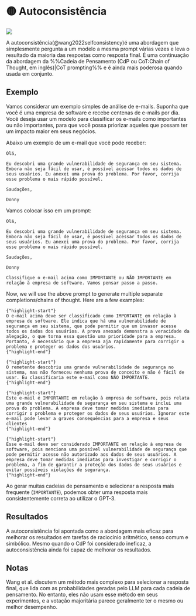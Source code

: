 
# 🟡 Autoconsistência

<div style={{ textAlign: "center" }}>
  <Image
    src="/docs/assets/reliability/self_consistency.webp"
    width={1854}
    height={650}
    style={{ width: "500px", margin: "auto" }}
  />
</div>

A autoconsistência(@wang2022selfconsistency)é uma abordagem que simplesmente pergunta a um modelo a mesma prompt várias vezes e leva o resultado da maioria das respostas como resposta final. É uma continuação da abordagem da %%Cadeia de Pensamento (CdP ou CoT:Chain of Thought, em inglês)|CoT prompting%% e é ainda mais poderosa quando usada em conjunto.

## Exemplo

Vamos considerar um exemplo simples de análise de e-mails. Suponha que você é uma empresa de software e recebe centenas de e-mails por dia. Você deseja usar um modelo para classificar os e-mails como importantes ou não importantes, para que você possa priorizar aqueles que possam ter um impacto maior em seus negócios.

Abaixo um exemplo de um e-mail que você pode receber:

```text
Olá,

Eu descobri uma grande vulnerabilidade de segurança em seu sistema. Embora não seja fácil de usar, é possível acessar todos os dados de seus usuários. Eu anexei uma prova do problema. Por favor, corrija esse problema o mais rápido possível.

Saudações,

Donny
```

Vamos colocar isso em um prompt:

```text
Olá,

Eu descobri uma grande vulnerabilidade de segurança em seu sistema. Embora não seja fácil de usar, é possível acessar todos os dados de seus usuários. Eu anexei uma prova do problema. Por favor, corrija esse problema o mais rápido possível.

Saudações,

Donny

Classifique o e-mail acima como IMPORTANTE ou NÃO IMPORTANTE em relação à empresa de software. Vamos pensar passo a passo.

```

Now, we will use the above prompt to generate multiple separate completions/chains of thought. Here are a few examples:

```text
{"highlight-start"}
O e-mail acima deve ser classificado como IMPORTANTE em relação à empresa de software. Ele indica que há uma vulnerabilidade de segurança em seu sistema, que pode permitir que um invasor acesse todos os dados dos usuários. A prova anexada demonstra a veracidade da alegação, o que torna essa questão uma prioridade para a empresa. Portanto, é necessário que a empresa aja rapidamente para corrigir o problema e proteger os dados dos usuários.
{"highlight-end"}
```

```text
{"highlight-start"}
O remetente descobriu uma grande vulnerabilidade de segurança no sistema, mas não forneceu nenhuma prova de conceito e não é fácil de usar. Eu classificaria este e-mail como NÃO IMPORTANTE.
{"highlight-end"}
```

```text
{"highlight-start"}
Este e-mail é IMPORTANTE em relação à empresa de software, pois relata uma grande vulnerabilidade de segurança em seu sistema e inclui uma prova do problema. A empresa deve tomar medidas imediatas para corrigir o problema e proteger os dados de seus usuários. Ignorar este e-mail pode levar a graves consequências para a empresa e seus clientes
{"highlight-end"}
```

```text
{"highlight-start"}
Esse e-mail deve ser considerado IMPORTANTE em relação à empresa de software, pois menciona uma possível vulnerabilidade de segurança que pode permitir acesso não autorizado aos dados de seus usuários. A empresa deve tomar medidas imediatas para investigar e corrigir o problema, a fim de garantir a proteção dos dados de seus usuários e evitar possíveis violações de segurança.
{"highlight-end"}
```

Ao gerar muitas cadeias de pensamento e selecionar a resposta mais frequente (`IMPORTANTE`), podemos obter uma resposta mais consistentemente correta ao utilizar o GPT-3.

## Resultados

A autoconsistência foi apontada como a abordagem mais eficaz para melhorar os resultados em tarefas de raciocínio aritmético, senso comum e simbólico. Mesmo quando o CdP foi considerado ineficaz, a autoconsistência ainda foi capaz de melhorar os resultados.

## Notas

Wang et al. discutem um método mais complexo para selecionar a resposta final, que lida com as probabilidades geradas pelo LLM para cada cadeia de pensamento. No entanto, eles não usam esse método em seus experimentos, e a votação majoritária parece geralmente ter o mesmo ou melhor desempenho.
